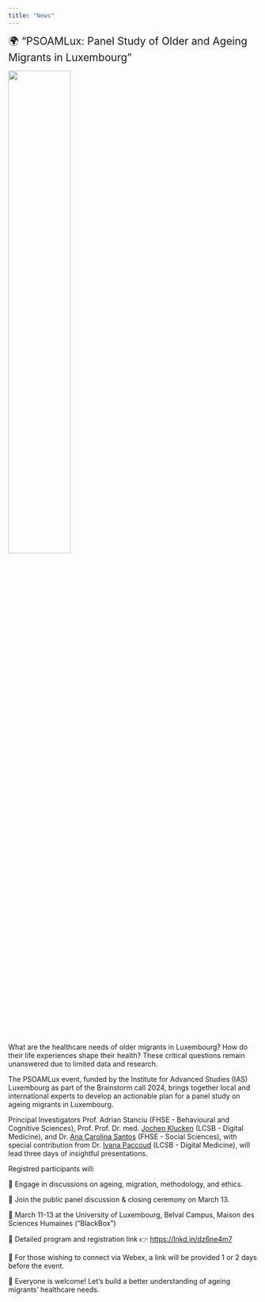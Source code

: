 ```yaml
---
title: "News"
---
```


<!-- Google tag (gtag.js) -->
<script async src="https://www.googletagmanager.com/gtag/js?id=G-VLRYTQT397"></script>
<script>
  window.dataLayer = window.dataLayer || [];
  function gtag(){dataLayer.push(arguments);}
  gtag('js', new Date());

  gtag('config', 'G-VLRYTQT397');
</script>

[🌍 “PSOAMLux: Panel Study of Older and Ageing Migrants in Luxembourg”]{style="font-size: 1.5em"}

![](img/psoamlux.png){.lightbox width=50% fig-align="center"}

What are the healthcare needs of older migrants in Luxembourg? How do their life experiences shape their health? These critical questions remain unanswered due to limited data and research.
 
The PSOAMLux event, funded by the Institute for Advanced Studies (IAS) Luxembourg as part of the Brainstorm call 2024, brings together local and international experts to develop an actionable plan for a panel study on ageing migrants in Luxembourg.
 
Principal Investigators Prof. Adrian Stanciu (FHSE - Behavioural and Cognitive Sciences), Prof. Prof. Dr. med. [Jochen Klucken](https://www.uni.lu/lcsb-en/people/jochen-klucken/) (LCSB - Digital Medicine), and Dr. [Ana Carolina Santos](https://www.uni.lu/fhse-en/people/ana-carolina-teixeira-santos/) (FHSE - Social Sciences), with special contribution from Dr. [Ivana Paccoud](https://www.uni.lu/lcsb-en/people/ivana-paccoud/) (LCSB - Digital Medicine), will lead three days of insightful presentations. 

Registred participants will:
 
🔹 Engage in discussions on ageing, migration, methodology, and ethics.

🔹 Join the public panel discussion & closing ceremony on March 13.
 
📅 March 11-13 at the University of Luxembourg, Belval Campus, Maison des Sciences Humaines (“BlackBox”)
 
🔗 Detailed program and registration link 👉  <https://lnkd.in/dz6ne4m7>
 
📩 For those wishing to connect via Webex, a link will be provided 1 or 2 days before the event.
 
👥 Everyone is welcome! Let’s build a better understanding of ageing migrants' healthcare needs.
 


